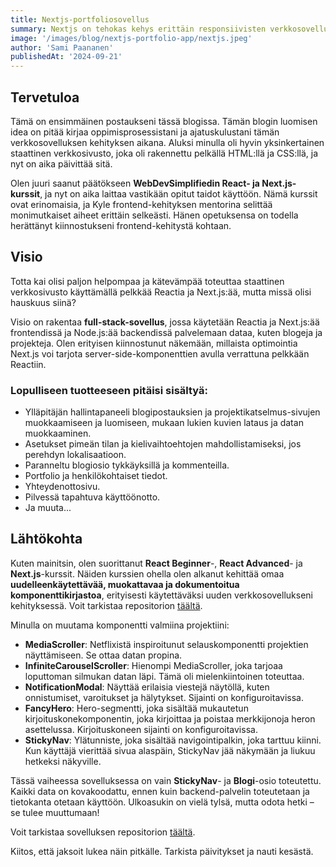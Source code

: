 ```yaml
---
title: Nextjs-portfoliosovellus
summary: Nextjs on tehokas kehys erittäin responsiivisten verkkosovellusten rakentamiseen välimuistin avulla. Yhdistämällä tämä MDX:ään dynaamisen sisällön esittämiseksi kehitysprosessi tuntuu elämän sujuvimmalta ajelulta.
image: '/images/blog/nextjs-portfolio-app/nextjs.jpeg'
author: 'Sami Paananen'
publishedAt: '2024-09-21'
---
```


## Tervetuloa

Tämä on ensimmäinen postaukseni tässä blogissa. Tämän blogin luomisen idea on pitää kirjaa oppimisprosessistani ja ajatuskulustani tämän verkkosovelluksen kehityksen aikana. Aluksi minulla oli hyvin yksinkertainen staattinen verkkosivusto, joka oli rakennettu pelkällä HTML:llä ja CSS:llä, ja nyt on aika päivittää sitä.

Olen juuri saanut päätökseen **WebDevSimplifiedin React- ja Next.js-kurssit**, ja nyt on aika laittaa vastikään opitut taidot käyttöön. Nämä kurssit ovat erinomaisia, ja Kyle frontend-kehityksen mentorina selittää monimutkaiset aiheet erittäin selkeästi. Hänen opetuksensa on todella herättänyt kiinnostukseni frontend-kehitystä kohtaan.

## Visio

Totta kai olisi paljon helpompaa ja kätevämpää toteuttaa staattinen verkkosivusto käyttämällä pelkkää Reactia ja Next.js:ää, mutta missä olisi hauskuus siinä?

Visio on rakentaa **full-stack-sovellus**, jossa käytetään Reactia ja Next.js:ää frontendissä ja Node.js:ää backendissä palvelemaan dataa, kuten blogeja ja projekteja. Olen erityisen kiinnostunut näkemään, millaista optimointia Next.js voi tarjota server-side-komponenttien avulla verrattuna pelkkään Reactiin.

### Lopulliseen tuotteeseen pitäisi sisältyä:

- Ylläpitäjän hallintapaneeli blogipostauksien ja projektikatselmus-sivujen muokkaamiseen ja luomiseen, mukaan lukien kuvien lataus ja datan muokkaaminen.
- Asetukset pimeän tilan ja kielivaihtoehtojen mahdollistamiseksi, jos perehdyn lokalisaatioon.
- Paranneltu blogiosio tykkäyksillä ja kommenteilla.
- Portfolio ja henkilökohtaiset tiedot.
- Yhteydenottosivu.
- Pilvessä tapahtuva käyttöönotto.
- Ja muuta...

## Lähtökohta

Kuten mainitsin, olen suorittanut **React Beginner**-, **React Advanced**- ja **Next.js**-kurssit. Näiden kurssien ohella olen alkanut kehittää omaa **uudelleenkäytettävää, muokattavaa ja dokumentoitua komponenttikirjastoa**, erityisesti käytettäväksi uuden verkkosovellukseni kehityksessä. Voit tarkistaa repositorion [täältä](#).

Minulla on muutama komponentti valmiina projektiini:

- **MediaScroller**: Netflixistä inspiroitunut selauskomponentti projektien näyttämiseen. Se ottaa datan propina.
- **InfiniteCarouselScroller**: Hienompi MediaScroller, joka tarjoaa loputtoman silmukan datan läpi. Tämä oli mielenkiintoinen toteuttaa.
- **NotificationModal**: Näyttää erilaisia viestejä näytöllä, kuten onnistumiset, varoitukset ja hälytykset. Sijainti on konfiguroitavissa.
- **FancyHero**: Hero-segmentti, joka sisältää mukautetun kirjoituskonekomponentin, joka kirjoittaa ja poistaa merkkijonoja heron asettelussa. Kirjoituskoneen sijainti on konfiguroitavissa.
- **StickyNav**: Ylätunniste, joka sisältää navigointipalkin, joka tarttuu kiinni. Kun käyttäjä vierittää sivua alaspäin, StickyNav jää näkymään ja liukuu hetkeksi näkyville.

Tässä vaiheessa sovelluksessa on vain **StickyNav**- ja **Blogi**-osio toteutettu. Kaikki data on kovakoodattu, ennen kuin backend-palvelin toteutetaan ja tietokanta otetaan käyttöön. Ulkoasukin on vielä tylsä, mutta odota hetki – se tulee muuttumaan!

Voit tarkistaa sovelluksen repositorion [täältä](https://https://github.com/Sami-Juhani/sjpdev).

Kiitos, että jaksoit lukea näin pitkälle. Tarkista päivitykset ja nauti kesästä.

